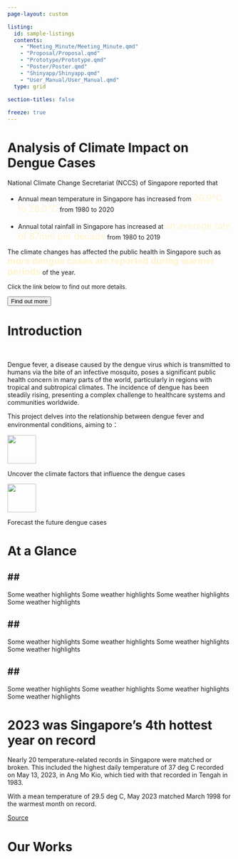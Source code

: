```yaml
---
page-layout: custom

listing: 
  id: sample-listings
  contents: 
    - "Meeting_Minute/Meeting_Minute.qmd"
    - "Proposal/Proposal.qmd"
    - "Prototype/Prototype.qmd"
    - "Poster/Poster.qmd"
    - "Shinyapp/Shinyapp.qmd"
    - "User_Manual/User_Manual.qmd"
  type: grid
  
section-titles: false

freeze: true
---
```


#  {#top}

#  {#banner .block}

::: block
<h1>Analysis of Climate Impact on<br>Dengue Cases</h1>

National Climate Change Secretariat (NCCS) of Singapore reported that<br>

-   Annual mean temperature in Singapore has increased from [26.9°C to 28.0°C]{style="font-size: 20px; color: #FFF3CD"} from 1980 to 2020

-   Annual total rainfall in Singapore has increased at [an average rate of 67mm per decade]{style="font-size: 20px; color: #FFF3CD"} from 1980 to 2019

The climate changes has affected the public health in Singapore such as [more dengue cases are reported during warmer periods]{style="font-weight: 700; font-size: 20px; color: #FFF3CD"} of the year.

[Click the link below to find out more details.]{style="font-size: 13px"}

<a href="https://www.nccs.gov.sg/singapores-climate-action/impact-of-climate-change-in-singapore/"><button>Find out more</button></a>
:::

#  {#intro .block}

::: block
<h1>Introduction</h1>

<br>

Dengue fever, a disease caused by the dengue virus which is transmitted to humans via the bite of an infective mosquito, poses a significant public health concern in many parts of the world, particularly in regions with tropical and subtropical climates. The incidence of dengue has been steadily rising, presenting a complex challenge to healthcare systems and communities worldwide.

This project delves into the relationship between dengue fever and environmental conditions, aiming to：

::: grid_block
::: {.col-xs-6 .col-sm-6 .col-md-6 .col-lg-6}
![](images/clipboard-2806334986.png){fig-align="center" width="64"}

Uncover the climate factors that influence the dengue cases
:::

::: {.col-xs-6 .col-sm-6 .col-md-6 .col-lg-6}
![](images/clipboard-443178212.png){fig-align="center" width="64"}

Forecast the future dengue cases
:::
:::
:::

#  {#figures .block}

::: block
<h1>At a Glance</h1>
:::

::: grid_block
::: {.col-xs-6 .col-md-4}
<h2>\##</h2>

Some weather highlights Some weather highlights Some weather highlights Some weather highlights
:::

::: {.col-xs-6 .col-md-4}
<h2>\##</h2>

Some weather highlights Some weather highlights Some weather highlights Some weather highlights
:::

::: {.col-xs-6 .col-md-4}
<h2>\##</h2>

Some weather highlights Some weather highlights Some weather highlights Some weather highlights
:::
:::

#  {#headline .block}

::: block
<h1>2023 was Singapore's 4th hottest year on record</h1>

Nearly 20 temperature-related records in Singapore were matched or broken. This included the highest daily temperature of 37 deg C recorded on May 13, 2023, in Ang Mo Kio, which tied with that recorded in Tengah in 1983.

With a mean temperature of 29.5 deg C, May 2023 matched March 1998 for the warmest month on record.

[Source](https://www.straitstimes.com/singapore/environment/2023-was-singapore-s-4th-hottest-year-on-record-tying-with-1997-and-2015#:~:text=Nearly%2020%20temperature%2Drelated%20records,the%20warmest%20month%20on%20record.)
:::

#  {#storyboard .block}

::: block
<h1>Our Works</h1>

<br>
:::

::: {#sample-listings}
:::
